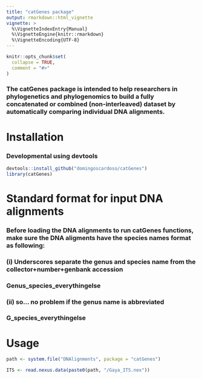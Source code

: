 ---
title: "catGenes package"
output: rmarkdown::html_vignette
vignette: >
  %\VignetteIndexEntry{Manual}
  %\VignetteEngine{knitr::rmarkdown}
  %\VignetteEncoding{UTF-8}
---

```{r, include = FALSE}
knitr::opts_chunk$set(
  collapse = TRUE,
  comment = "#>"
)
```

### The catGenes package is intended to help researchers in phylogenetics and phylogenomics to build a fully concatenated or combined (non-interleaved) dataset by automatically comparing individual DNA alignments.


# Installation
### Developmental using devtools
```{r, eval=FALSE}
devtools::install_github("domingoscardoso/catGenes")
library(catGenes)
```

# Standard format for input DNA alignments
### Before loading the DNA alignments to run catGenes functions, make sure the DNA aligments have the species names format as following:
### (i) Underscores separate the genus and species name from the collector+number+genbank accession
### Genus_species_everythingelse    
### (ii) so... no problem if the genus name is abbreviated
### G_species_everythingelse        

# Usage
```{r, eval=FALSE}
path <- system.file("DNAlignments", package = "catGenes")

ITS <- read.nexus.data(paste0(path, "/Gaya_ITS.nex"))
```


```{r, eval=FALSE}

```

